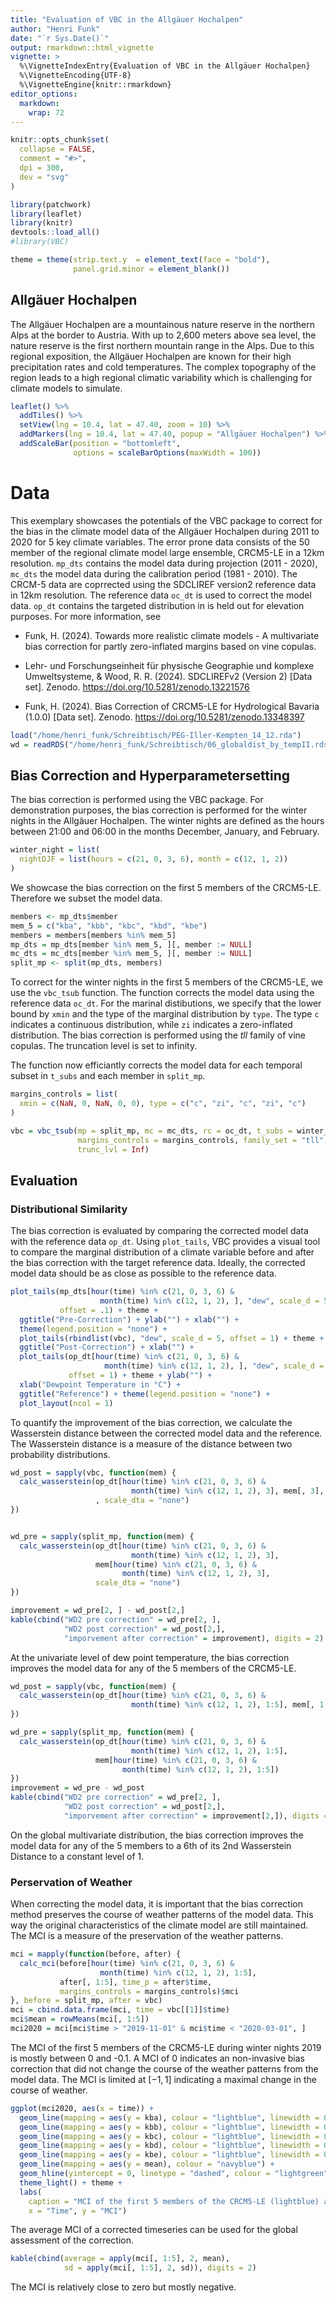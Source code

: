 ```yaml
---
title: "Evaluation of VBC in the Allgäuer Hochalpen"
author: "Henri Funk"
date: "`r Sys.Date()`"
output: rmarkdown::html_vignette
vignette: >
  %\VignetteIndexEntry{Evaluation of VBC in the Allgäuer Hochalpen}
  %\VignetteEncoding{UTF-8}
  %\VignetteEngine{knitr::rmarkdown}
editor_options: 
  markdown: 
    wrap: 72
---
```


```r
knitr::opts_chunk$set(
  collapse = FALSE,
  comment = "#>",
  dpi = 300,
  dev = "svg"
)
```

```r
library(patchwork)
library(leaflet)
library(knitr)
devtools::load_all()
#library(VBC)

theme = theme(strip.text.y  = element_text(face = "bold"),
              panel.grid.minor = element_blank())
```

## Allgäuer Hochalpen

The Allgäuer Hochalpen are a mountainous nature reserve in the northern
Alps at the border to Austria. With up to 2,600 meters above sea level,
the nature reserve is the first northern mountain range in the Alps. Due
to this regional exposition, the Allgäuer Hochalpen are known for their
high precipitation rates and cold temperatures. The complex topography
of the region leads to a high regional climatic variability which is
challenging for climate models to simulate.

```r
leaflet() %>%
  addTiles() %>%
  setView(lng = 10.4, lat = 47.40, zoom = 10) %>%
  addMarkers(lng = 10.4, lat = 47.40, popup = "Allgäuer Hochalpen") %>%
  addScaleBar(position = "bottomleft",
              options = scaleBarOptions(maxWidth = 100))
```

# Data

This exemplary showcases the potentials of the VBC package to correct
for the bias in the climate model data of the Allgäuer Hochalpen during
2011 to 2020 for 5 key climate variables. The error prone data consists
of the 50 member of the regional climate model large ensemble, CRCM5-LE
in a 12km resolution. `mp_dts` contains the model data during projection
(2011 - 2020), `mc_dts` the model data during the calibration period
(1981 - 2010). The CRCM-5 data are coprrected using the SDCLIREF
version2 reference data in 12km resolution. The reference data `oc_dt`
is used to correct the model data. `op_dt` contains the targeted
distribution in is held out for elevation purposes. For more
information, see

-   Funk, H. (2024). Towards more realistic climate models - A
    multivariate bias correction for partly zero-inflated margins based
    on vine copulas.

-   Lehr- und Forschungseinheit für physische Geographie und komplexe
    Umweltsysteme, & Wood, R. R. (2024). SDCLIREFv2 (Version 2) [Data
    set]. Zenodo. <https://doi.org/10.5281/zenodo.13221576>

-   Funk, H. (2024). Bias Correction of CRCM5-LE for Hydrological
    Bavaria (1.0.0) [Data set]. Zenodo.
    <https://doi.org/10.5281/zenodo.13348397>

```r
load("/home/henri_funk/Schreibtisch/PEG-Iller-Kempten_14_12.rda")
wd = readRDS("/home/henri_funk/Schreibtisch/06_globaldist_by_tempII.rds")
```

## Bias Correction and Hyperparametersetting

The bias correction is performed using the VBC package. For
demonstration purposes, the bias correction is performed for the winter
nights in the Allgäuer Hochalpen. The winter nights are defined as the
hours between 21:00 and 06:00 in the months December, January, and
February.

```r
winter_night = list(
  nightDJF = list(hours = c(21, 0, 3, 6), month = c(12, 1, 2))
)
```

We showcase the bias correction on the first 5 members of the CRCM5-LE.
Therefore we subset the model data.

```r
members <- mp_dts$member
mem_5 = c("kba", "kbb", "kbc", "kbd", "kbe")
members = members[members %in% mem_5]
mp_dts = mp_dts[member %in% mem_5, ][, member := NULL]
mc_dts = mc_dts[member %in% mem_5, ][, member := NULL]
split_mp <- split(mp_dts, members)
```

To correct for the winter nights in the first 5 members of the CRCM5-LE,
we use the `vbc_tsub` function. The function corrects the model data
using the reference data `oc_dt`. For the marinal distibutions, we
specify that the lower bound by `xmin` and the type of the marginal
distribution by `type`. The type `c` indicates a continuous
distribution, while `zi` indicates a zero-inflated distribution. The
bias correction is performed using the *tll* family of vine copulas. The
truncation level is set to infinity.

The function now efficiantly corrects the model data for each temporal
subset in `t_subs` and each member in `split_mp`.

```r
margins_controls = list(
  xmin = c(NaN, 0, NaN, 0, 0), type = c("c", "zi", "c", "zi", "c")
)

vbc = vbc_tsub(mp = split_mp, mc = mc_dts, rc = oc_dt, t_subs = winter_night,
               margins_controls = margins_controls, family_set = "tll",
               trunc_lvl = Inf)
```

## Evaluation

### Distributional Similarity

The bias correction is evaluated by comparing the corrected model data
with the reference data `op_dt`. Using `plot_tails`, VBC provides a
visual tool to compare the marginal distribution of a climate variable
before and after the bias correction with the target reference data.
Ideally, the corrected model data should be as close as possible to the
reference data.

```r
plot_tails(mp_dts[hour(time) %in% c(21, 0, 3, 6) &
                    month(time) %in% c(12, 1, 2), ], "dew", scale_d = 5,
           offset = .1) + theme +
  ggtitle("Pre-Correction") + ylab("") + xlab("") +
  theme(legend.position = "none") +
  plot_tails(rbindlist(vbc), "dew", scale_d = 5, offset = 1) + theme +
  ggtitle("Post-Correction") + xlab("") +
  plot_tails(op_dt[hour(time) %in% c(21, 0, 3, 6) &
                     month(time) %in% c(12, 1, 2), ], "dew", scale_d = 5,
             offset = 1) + theme + ylab("") + 
  xlab("Dewpoint Temperature in °C") +
  ggtitle("Reference") + theme(legend.position = "none") +
  plot_layout(ncol = 1)

```

To quantify the improvement of the bias correction, we calculate the
Wasserstein distance between the corrected model data and the reference.
The Wasserstein distance is a measure of the distance between two
probability distributions.

```r
wd_post = sapply(vbc, function(mem) {
  calc_wasserstein(op_dt[hour(time) %in% c(21, 0, 3, 6) &
                           month(time) %in% c(12, 1, 2), 3], mem[, 3],
                   , scale_dta = "none")
})


wd_pre = sapply(split_mp, function(mem) {
  calc_wasserstein(op_dt[hour(time) %in% c(21, 0, 3, 6) &
                           month(time) %in% c(12, 1, 2), 3],
                   mem[hour(time) %in% c(21, 0, 3, 6) &
                         month(time) %in% c(12, 1, 2), 3],
                   scale_dta = "none")
})

improvement = wd_pre[2, ] - wd_post[2,]
kable(cbind("WD2 pre correction" = wd_pre[2, ],
            "WD2 post correction" = wd_post[2,],
            "imporvement after correction" = improvement), digits = 2)
```

At the univariate level of dew point temperature, the bias correction
improves the model data for any of the 5 members of the CRCM5-LE.

```r
wd_post = sapply(vbc, function(mem) {
  calc_wasserstein(op_dt[hour(time) %in% c(21, 0, 3, 6) &
                           month(time) %in% c(12, 1, 2), 1:5], mem[, 1:5])
})

wd_pre = sapply(split_mp, function(mem) {
  calc_wasserstein(op_dt[hour(time) %in% c(21, 0, 3, 6) &
                           month(time) %in% c(12, 1, 2), 1:5],
                   mem[hour(time) %in% c(21, 0, 3, 6) &
                         month(time) %in% c(12, 1, 2), 1:5])
})
improvement = wd_pre - wd_post
kable(cbind("WD2 pre correction" = wd_pre[2, ],
            "WD2 post correction" = wd_post[2,],
            "imporvement after correction" = improvement[2,]), digits = 2)
```

On the global multivariate distribution, the bias correction improves
the model data for any of the 5 members to a 6th of its 2nd Wasserstein
Distance to a constant level of 1.

### Perservation of Weather

When correcting the model data, it is important that the bias correction
method preserves the course of weather patterns of the model data. This
way the original characteristics of the climate model are still
maintained. The MCI is a measure of the preservation of the weather
patterns.

```r
mci = mapply(function(before, after) {
  calc_mci(before[hour(time) %in% c(21, 0, 3, 6) & 
                    month(time) %in% c(12, 1, 2), 1:5],
           after[, 1:5], time_p = after$time,
           margins_controls = margins_controls)$mci
}, before = split_mp, after = vbc)
mci = cbind.data.frame(mci, time = vbc[[1]]$time)
mci$mean = rowMeans(mci[, 1:5])
mci2020 = mci[mci$time > "2019-11-01" & mci$time < "2020-03-01", ]
```

The MCI of the first 5 members of the CRCM5-LE during winter nights 2019
is mostly between 0 and -0.1. A MCI of 0 indicates an non-invasive bias
correction that did not change the course of the weather patterns from
the model data. The MCI is limited at $[-1, 1]$ indicating a maximal
change in the course of weather.

```r
ggplot(mci2020, aes(x = time)) +
  geom_line(mapping = aes(y = kba), colour = "lightblue", linewidth = 0.3) +
  geom_line(mapping = aes(y = kbb), colour = "lightblue", linewidth = 0.3) +
  geom_line(mapping = aes(y = kbc), colour = "lightblue", linewidth = 0.3) +
  geom_line(mapping = aes(y = kbd), colour = "lightblue", linewidth = 0.3) +
  geom_line(mapping = aes(y = kbe), colour = "lightblue", linewidth = 0.3) +
  geom_line(mapping = aes(y = mean), colour = "navyblue") + 
  geom_hline(yintercept = 0, linetype = "dashed", colour = "lightgreen") +
  theme_light() + theme +
  labs(
    caption = "MCI of the first 5 members of the CRCM5-LE (lightblue) and their average (navyblue) during winter nights 2019",
    x = "Time", y = "MCI")
```

The average MCI of a corrected timeseries can be used for the global
assessment of the correction.

```r
kable(cbind(average = apply(mci[, 1:5], 2, mean),
            sd = apply(mci[, 1:5], 2, sd)), digits = 2)
```

The MCI is relatively close to zero but mostly negative.
